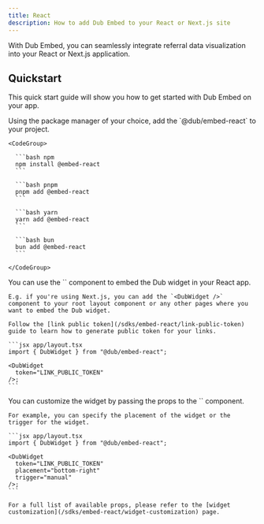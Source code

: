 ```yaml
---
title: React
description: How to add Dub Embed to your React or Next.js site
---
```


With Dub Embed, you can seamlessly integrate referral data visualization into your React or Next.js application.

## Quickstart

This quick start guide will show you how to get started with Dub Embed on your app.

<Steps titleSize="h3">
  <Step title="Install package">
    Using the package manager of your choice, add the `@dub/embed-react` to your project.

    <CodeGroup>

      ```bash npm
      npm install @embed-react
      ```

      ```bash pnpm
      pnpm add @embed-react
      ```

      ```bash yarn
      yarn add @embed-react
      ```

      ```bash bun
      bun add @embed-react
      ```

    </CodeGroup>

  </Step>
  
  <Step title="Initialize package">
    You can use the `<DubWidget />` component to embed the Dub widget in your React app.

    E.g. if you're using Next.js, you can add the `<DubWidget />` component to your root layout component or any other pages where you want to embed the Dub widget.

    Follow the [link public token](/sdks/embed-react/link-public-token) guide to learn how to generate public token for your links.

    ```jsx app/layout.tsx
    import { DubWidget } from "@dub/embed-react";

    <DubWidget
      token="LINK_PUBLIC_TOKEN"
    />;
    ```

  </Step>

  <Step title="Customize widget">
    You can customize the widget by passing the props to the `<DubWidget />` component.

    For example, you can specify the placement of the widget or the trigger for the widget.

    ```jsx app/layout.tsx
    import { DubWidget } from "@dub/embed-react";

    <DubWidget
      token="LINK_PUBLIC_TOKEN"
      placement="bottom-right"
      trigger="manual"
    />;
    ```

    For a full list of available props, please refer to the [widget customization](/sdks/embed-react/widget-customization) page.

  </Step>
</Steps>
